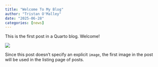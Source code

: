 ```yaml
---
title: "Welcome To My Blog"
author: "Tristan O'Malley"
date: "2025-06-28"
categories: [news]
---
```


This is the first post in a Quarto blog. Welcome!

![](thumbnail.jpg)

Since this post doesn't specify an explicit `image`, the first image in the post will be used in the listing page of posts.
